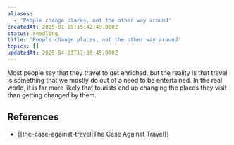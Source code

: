 ```yaml
---
aliases:
  - 'People change places, not the other way around'
createdAt: 2025-01-19T15:42:49.000Z
status: seedling
title: 'People change places, not the other way around'
topics: []
updatedAt: 2025-04-21T17:30:45.000Z
---
```

Most people say that they travel to get enriched, but the reality is that travel is something that we mostly do out of a need to be entertained. In the real world, it is far more likely that tourists end up changing the places they visit than getting changed by them.

## References

- [[the-case-against-travel|The Case Against Travel]]
